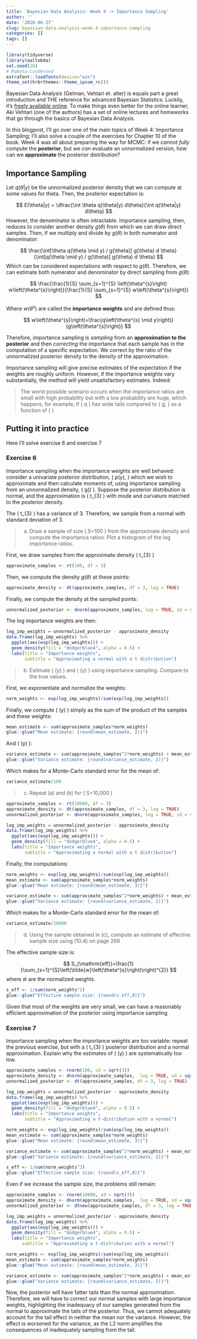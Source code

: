 ```yaml
---
title: 'Bayesian Data Analysis: Week 4 -> Importance Sampling'
author: ''
date: '2020-06-27'
slug: bayesian-data-analysis-week-4-importance-sampling
categories: []
tags: []
---
```


```r
library(tidyverse)
library(aaltobda)
set.seed(26)
# Roboto-Condensed
extrafont::loadfonts(device="win")
theme_set(hrbrthemes::theme_ipsum_rc())
```

Bayesian Data Analysis (Gelman, Vehtari et. alter) is equals part a great introduction and THE reference for advanced Bayesian Statistics. Luckily, it's [freely available online](http://www.stat.columbia.edu/~gelman/book/). To make things even better for the online learner, Aki Vehtari (one of the authors) has a set of online lectures and homeworks that go through the basics of Bayesian Data Analysis.

In this blogpost, I'll go over one of the main topics of Week 4: Importance Sampling; I'll also solve a couple of the exercises for Chapter 10 of the book. Week 4 was all about preparing the way for MCMC: if we *cannot fully* compute the **posterior**, but we *can* evaluate an unnormalized version, how can we **approximate** the posterior distribution? 

## Importance Sampling

Let $q(\theta|y)$ be the unnormalized posterior density that we can compute at some values for theta. Then, the posterior expectation is:

$$
E(\theta|y) = \dfrac{\int \theta q(\theta|y) d\theta}{\int q(\theta|y) d\theta}
$$
However, the denominator is often intractable. Importance sampling, then, reduces to consider another density $g(\theta)$ from which we can draw direct samples. Then, if we multiply and divide by $g(\theta)$ in both numerator and denominator:

$$
\frac{\int[\theta q(\theta \mid y) / g(\theta)] g(\theta) d \theta}{\int[q(\theta \mid y) / g(\theta)] g(\theta) d \theta}
$$
Which can be considered expectations with respect to $g(\theta)$. Therefore, we can estimate both numerator and denominator by direct sampling from $g(\theta)$:

$$
\frac{\frac{1}{S} \sum_{s=1}^{S} \left(\theta^{s}\right) w\left(\theta^{s}\right)}{\frac{1}{S} \sum_{s=1}^{S} w\left(\theta^{s}\right)}
$$

Where $w\left(\theta^{s}\right)$ are called the **importance weights** and are defined thus:

$$
w\left(\theta^{s}\right)=\frac{q\left(\theta^{s} \mid y\right)}{g\left(\theta^{s}\right)}
$$

Therefore, importance sampling is *sampling* from an **approximation to the posterior** and then *correcting* the importance that each sample has in the computation of a specific expectation. We correct by the ratio of the unnormalized posterior density to the density of the approximation.

Importance sampling will give precise estimates of the expectation if the weights are roughly uniform. However, if the importance weights vary substantially, the method will yield unsatisfactory estimates. Indeed:

> The worst possible scenario occurs when the importance ratios are small with high probability but with a low probability are huge, which happens, for example, if \( q \) has wide tails compared to \( g, \) as a function of \( \theta \)

## Putting it into practice

Here I'll solve exercise 6 and exercise 7

### Exercise 6

Importance sampling when the importance weights are well behaved: consider a univariate posterior distribution, \( p(\theta \mid y), \) which we wish to approximate and then calculate moments of, using importance sampling from an unnormalized density, \( g(\theta) \). Suppose the posterior distribution is normal, and the approximation is \( t_{3} \) with mode and curvature matched to the posterior density.

The \( t_{3} \) has a variance of 3. Therefore, we sample from a normal with standard deviation of 3. 

> (a) Draw a sample of size \( S=100 \) from the approximate density and compute the importance ratios. Plot a histogram of the log importance ratios.

First, we draw samples from the approximate density \( t_{3} \)

```r
approximate_samples <- rt(100, df = 3)
```

Then, we compute the density $g(\theta)$ at these points:

```r
approximate_density <- dt(approximate_samples, df = 3, log = TRUE)
```

Finally, we compute the density at the sampled points:

```r
unnormalized_posterior <- dnorm(approximate_samples, log = TRUE, sd = sqrt(3))
```

The log importance weights are then:

```r
log_imp_weights = unnormalized_posterior - approximate_density
data.frame(log_imp_weights) %>% 
  ggplot(aes(exp(log_imp_weights))) +
  geom_density(fill = "dodgerblue4", alpha = 0.5) +
  labs(title = "Importance weights",
       subtitle = "Approximating a normal with a t distribution")
```
> (b) Estimate \( \mathrm{E}(\theta \mid y) \) and \( \operatorname{var}(\theta \mid y) \) using importance sampling. Compare to the true values.

First, we exponentiate and normalize the weights:

```r
norm_weights <- exp(log_imp_weights)/sum(exp(log_imp_weights))
```

Finally, we compute \( \mathrm{E}(\theta \mid y) \) simply as the sum of the product of the samples and these weights:

```r
mean_estimate <- sum(approximate_samples*norm_weights)
glue::glue("Mean estimate: {round(mean_estimate, 2)}")
```

And \( \operatorname{var}(\theta \mid y) \):

```r
variance_estimate <- sum(approximate_samples^2*norm_weights) + mean_estimate^2
glue::glue("Variance estimate: {round(variance_estimate, 2)}")
```

Which makes for a Monte-Carlo standard error for the mean of:

```r
variance_estimate/100
```


> (c) Repeat (a) and (b) for \( S=10,000 \)

```r
approximate_samples <- rt(10000, df = 3)
approximate_density <- dt(approximate_samples, df = 3, log = TRUE)
unnormalized_posterior <- dnorm(approximate_samples, log = TRUE, sd = sqrt(3))

log_imp_weights = unnormalized_posterior - approximate_density
data.frame(log_imp_weights) %>% 
  ggplot(aes(exp(log_imp_weights))) +
  geom_density(fill = "dodgerblue4", alpha = 0.5) +
  labs(title = "Importance weights",
       subtitle = "Approximating a normal with a t distribution")
```
Finally, the computations:

```r
norm_weights <- exp(log_imp_weights)/sum(exp(log_imp_weights))
mean_estimate <- sum(approximate_samples*norm_weights)
glue::glue("Mean estimate: {round(mean_estimate, 3)}")
```

```r
variance_estimate <- sum(approximate_samples^2*norm_weights) + mean_estimate^2
glue::glue("Variance estimate: {round(variance_estimate, 2)}")
```

Which makes for a Monte-Carlo standard error for the mean of:

```r
variance_estimate/10000
```

> (d) Using the sample obtained in (c), compute an estimate of effective sample size using (10.4) on page 266

The effective sample size is:

$$
S_{\mathrm{eff}}=\frac{1}{\sum_{s=1}^{S}\left(\tilde{w}\left(\theta^{s}\right)\right)^{2}}
$$
where $\tilde w$ are the normalized weights.

```r
s_eff <- 1/sum(norm_weights^2)
glue::glue("Effective sample size: {round(s_eff,0)}")
```

Given that most of the weights are very small, we can have a reasonably efficient approximation of the posterior using importance sampling


### Exercise 7

Importance sampling when the importance weights are too variable: repeat the previous exercise, but with a \( t_{3} \) posterior distribution and a normal approximation. Explain why the estimates of \( \operatorname{var}(\theta \mid y) \) are systematically too low.

```r
approximate_samples <- rnorm(100, sd = sqrt(3))
approximate_density <- dnorm(approximate_samples,  log = TRUE, sd = sqrt(3))
unnormalized_posterior <- dt(approximate_samples, df = 3, log = TRUE) 

log_imp_weights = unnormalized_posterior - approximate_density
data.frame(log_imp_weights) %>% 
  ggplot(aes(exp(log_imp_weights))) +
  geom_density(fill = "dodgerblue4", alpha = 0.5) +
  labs(title = "Importance weights",
       subtitle = "Approximating a t-distribution with a normal")
```

```r
norm_weights <- exp(log_imp_weights)/sum(exp(log_imp_weights))
mean_estimate <- sum(approximate_samples*norm_weights)
glue::glue("Mean estimate: {round(mean_estimate, 3)}")
```

```r
variance_estimate <- sum(approximate_samples^2*norm_weights) + mean_estimate^2
glue::glue("Variance estimate: {round(variance_estimate, 2)}")
```

```r
s_eff <- 1/sum(norm_weights^2)
glue::glue("Effective sample size: {round(s_eff,0)}")
```

Even if we increase the sample size, the problems still remain:

```r
approximate_samples <- rnorm(10000, sd = sqrt(3))
approximate_density <- dnorm(approximate_samples,  log = TRUE, sd = sqrt(3))
unnormalized_posterior <- dtnew(approximate_samples, df = 3, log = TRUE) 

log_imp_weights = unnormalized_posterior - approximate_density
data.frame(log_imp_weights) %>% 
  ggplot(aes(exp(log_imp_weights))) +
  geom_density(fill = "dodgerblue4", alpha = 0.5) +
  labs(title = "Importance weights",
      subtitle = "Approximating a t-distribution with a normal")
```

```r
norm_weights <- exp(log_imp_weights)/sum(exp(log_imp_weights))
mean_estimate <- sum(approximate_samples*norm_weights)
glue::glue("Mean estimate: {round(mean_estimate, 3)}")
```

```r
variance_estimate <- sum(approximate_samples^2*norm_weights) + mean_estimate^2
glue::glue("Variance estimate: {round(variance_estimate, 2)}")
```

Now, the posterior will have fatter tails than the normal approximation. Therefore, we will have to correct our normal samples with large importance weights, highlighting the inadequacy of our samples generated from the normal to approximate the tails of the posterior. Thus, we cannot adequately account for the tail effect in neither the mean nor the variance. However, the effect is worsened for the variance, as the L2 norm amplifies the consequences of inadequately sampling from the tail. 

